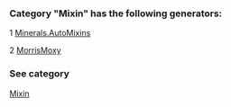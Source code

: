 ### Category "Mixin" has the following generators:

   1 [Minerals.AutoMixins](/docs/Minerals.AutoMixins)

   2 [MorrisMoxy](/docs/MorrisMoxy)

### See category

[Mixin](/docs/Categories/Mixin)
